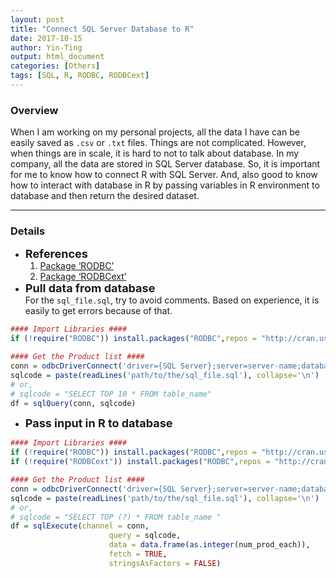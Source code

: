 ```yaml
---
layout: post
title: "Connect SQL Server Database to R"
date: 2017-10-15
author: Yin-Ting 
output: html_document
categories: [Others]
tags: [SQL, R, RODBC, RODBCext]
---
```

### Overview
When I am working on my personal projects, all the data I have can be easily saved as `.csv` or `.txt` files. Things are not complicated. However, when things are in scale, it is hard to not to talk about database. In my company, all the data are stored in SQL Server database. So, it is important for me to know how to connect R with SQL Server. And, also good to know how to interact with database in R by passing variables in R environment to database and then return the desired dataset. 

***

### Details
* **<font size="4">References</font>** <br />
  1. [Package 'RODBC'](https://cran.r-project.org/web/packages/RODBC/RODBC.pdf)
  2. [Package 'RODBCext'](https://cran.r-project.org/web/packages/RODBCext/RODBCext.pdf)
  
* **<font size="4">Pull data from database</font>** <br />
  For the `sql_file.sql`, try to avoid comments. Based on experience, it is easily to get errors because of that. 
```r
#### Import Libraries ####
if (!require("RODBC")) install.packages("RODBC",repos = "http://cran.us.r-project.org")

#### Get the Product list ####
conn = odbcDriverConnect('driver={SQL Server};server=server-name;database=database-name;trusted_connection = true')
sqlcode = paste(readLines('path/to/the/sql_file.sql'), collapse='\n')
# or, 
# sqlcode = "SELECT TOP 10 * FROM table_name"
df = sqlQuery(conn, sqlcode) 
```

* **<font size="4">Pass input in R to database</font>** <br />
```r
#### Import Libraries ####
if (!require("RODBC")) install.packages("RODBC",repos = "http://cran.us.r-project.org")
if (!require("RODBCext")) install.packages("RODBC",repos = "http://cran.us.r-project.org")

#### Get the Product list ####
conn = odbcDriverConnect('driver={SQL Server};server=server-name;database=database-name;trusted_connection = true')
sqlcode = paste(readLines('path/to/the/sql_file.sql'), collapse='\n')
# or, 
# sqlcode = "SELECT TOP (?) * FROM table_name "
df = sqlExecute(channel = conn, 
                      query = sqlcode,
                      data = data.frame(as.integer(num_prod_each)),
                      fetch = TRUE,
                      stringsAsFactors = FALSE)
```


